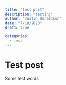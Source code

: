 ```yaml
---
title: "test post"
description: "testing"
author: "Justin Donaldson"
date: "7/10/2023"
draft: true

categories:
  - test
---
```




# Test post

Some test words
